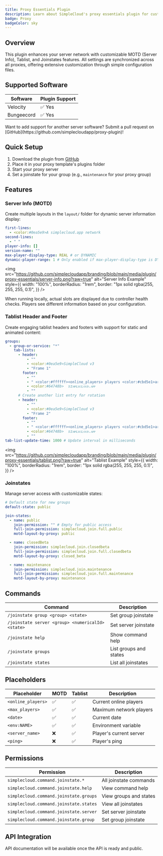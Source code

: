 ```yaml
---
title: Proxy Essentials Plugin
description: Learn about SimpleCloud's proxy essentials plugin for customizable MOTD, Tablist, and Joinstates
badge: Proxy
badgeColor: sky
---
```


## Overview

This plugin enhances your server network with customizable MOTD (Server Info), Tablist, and Joinstates features. All settings are synchronized across all proxies, offering extensive customization through simple configuration files.

## Supported Software

| Software   | Plugin Support |
| ---------- | -------------- |
| Velocity   | ✅ Yes         |
| Bungeecord | ✅ Yes         |

<Callout>
  Want to add support for another server software? Submit a pull request on
  [GitHub](https://github.com/simplecloudapp/proxy-plugin)!
</Callout>

## Quick Setup

1. Download the plugin from [GitHub](https://github.com/simplecloudapp/proxy-essentials-plugin/releases)
2. Place it in your proxy template's plugins folder
3. Start your proxy server
4. Set a joinstate for your group (e.g., `maintenance` for your proxy group)

## Features

### Server Info (MOTD)

Create multiple layouts in the `layout/` folder for dynamic server information display:

```yaml
first-lines:
  - <color:#0ea5e9>A simplecloud.app network
second-lines:
  - " "
player-info: []
version-name: ""
max-player-display-type: REAL # or DYNAMIC
dynamic-player-range: 1 # Only enabled if max-player-display-type is DYNAMIC
```

<img
  src="https://github.com/simplecloudapp/branding/blob/main/media/plugin/proxy-essentials/server-info.png?raw=true"
  alt="Server Info Example"
  style={{
    width: "100%",
    borderRadius: "1rem",
    border: "1px solid rgba(255, 255, 255, 0.1)",
  }}
/>

<Callout>
  When running locally, actual slots are displayed due to controller health
  checks. Players see different information based on your configuration.
</Callout>

### Tablist Header and Footer

Create engaging tablist headers and footers with support for static and animated content:

```yaml
groups:
  - group-or-service: "*"
    tab-lists:
      - header:
          - ""
          - <color:#0ea5e9>SimpleCloud v3
          - "Frame 1"
        footer:
          - ""
          - " <color:#ffffff><online_players> players <color:#cbd5e1>are playing on your network "
          - <color:#64748b>  sɪᴍᴘʟᴇᴄʟᴏᴜᴅ.ᴀᴘᴘ
          - ""
      # Create another list entry for rotation
      - header:
          - ""
          - <color:#0ea5e9>SimpleCloud v3
          - "Frame 2"
        footer:
          - ""
          - " <color:#ffffff><online_players> players <color:#cbd5e1>are playing on your network "
          - <color:#64748b>  sɪᴍᴘʟᴇᴄʟᴏᴜᴅ.ᴀᴘᴘ
          - ""
tab-list-update-time: 1000 # Update interval in milliseconds
```

<img
  src="https://github.com/simplecloudapp/branding/blob/main/media/plugin/proxy-essentials/tablist.png?raw=true"
  alt="Tablist Example"
  style={{
    width: "100%",
    borderRadius: "1rem",
    border: "1px solid rgba(255, 255, 255, 0.1)",
  }}
/>

### Joinstates

Manage server access with customizable states:

```yaml
# Default state for new groups
default-state: public

join-states:
  - name: public
    join-permission: "" # Empty for public access
    full-join-permission: simplecloud.join.full.public
    motd-layout-by-proxy: public

  - name: closedBeta
    join-permission: simplecloud.join.closedbeta
    full-join-permission: simplecloud.join.full.closedbeta
    motd-layout-by-proxy: closed_beta

  - name: maintenance
    join-permission: simplecloud.join.maintenance
    full-join-permission: simplecloud.join.full.maintenance
    motd-layout-by-proxy: maintenance
```

## Commands

| Command                                           | Description            |
| ------------------------------------------------- | ---------------------- |
| `/joinstate group <group> <state>`                | Set group joinstate    |
| `/joinstate server <group> <numericalId> <state>` | Set server joinstate   |
| `/joinstate help`                                 | Show command help      |
| `/joinstate groups`                               | List groups and states |
| `/joinstate states`                               | List all joinstates    |

## Placeholders

| Placeholder        | MOTD | Tablist | Description             |
| ------------------ | ---- | ------- | ----------------------- |
| `<online_players>` | ✅   | ✅      | Current online players  |
| `<max_players>`    | ✅   | ✅      | Maximum network players |
| `<date>`           | ✅   | ✅      | Current date            |
| `<env:NAME>`       | ✅   | ✅      | Environment variable    |
| `<server_name>`    | ❌   | ✅      | Player's current server |
| `<ping>`           | ❌   | ✅      | Player's ping           |

## Permissions

| Permission                             | Description            |
| -------------------------------------- | ---------------------- |
| `simplecloud.command.joinstate.*`      | All joinstate commands |
| `simplecloud.command.joinstate.help`   | View command help      |
| `simplecloud.command.joinstate.groups` | View groups and states |
| `simplecloud.command.joinstate.states` | View all joinstates    |
| `simplecloud.command.joinstate.server` | Set server joinstate   |
| `simplecloud.command.joinstate.group`  | Set group joinstate    |

## API Integration

<Callout type="error">
  API documentation will be available once the API is ready and public.
</Callout>
